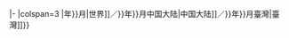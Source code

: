 |-
|colspan=3 |{{nowrap|[[{{{1|{{CURRENTYEAR}}}}}年{{{2|{{#time:n}}}}}月|世界]]／}}{{nowrap|[[{{{1|{{CURRENTYEAR}}}}}年{{{2|{{#time:n}}}}}月中国大陆|中国大陆]]／}}{{nowrap|[[{{{1|{{CURRENTYEAR}}}}}年{{{2|{{#time:n}}}}}月臺灣|臺灣]]}}